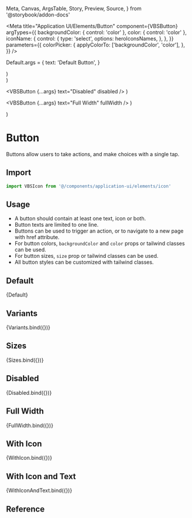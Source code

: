   Meta,
  Canvas,
  ArgsTable,
  Story,
  Preview,
  Source,
} from '@storybook/addon-docs'

<Meta
  title="Application UI/Elements/Button"
  component={VBSButton}
  argTypes={{
    backgroundColor: { control: 'color' },
    color: { control: 'color' },
    iconName: {
      control: {
        type: 'select',
        options: heroIconsNames,
      },
    },
  }}
  parameters={{
    colorPicker: {
      applyColorTo: ['backgroundColor', 'color'],
    },
  }}
/>

Default.args = {
  text: 'Default Button',
}

  <div className="flex gap-4">
    <VBSButton {...args} text="Default" />
    <VBSButton {...args} text="Outline" variant="outline" />
  </div>
)

  <div className="flex gap-4 items-end">
    <VBSButton {...args} text="XSmall" size="xs" />
    <VBSButton {...args} text="Small" size="sm" />
    <VBSButton {...args} text="Medium" size="md" />
    <VBSButton {...args} text="Large" size="lg" />
    <VBSButton {...args} text="XLarge" size="xl" />
  </div>
)

  <VBSButton {...args} text="Disabled" disabled />
)

  <VBSButton {...args} text="Full Width" fullWidth />
)


  <div className="flex gap-4">
    <VBSButton {...args} text="With Icon and Text" iconName="cloud" />
    <VBSButton
      {...args}
      text="With Icon and Text"
      iconName="cloud"
      iconPosition="right"
    />
  </div>
)

# Button

Buttons allow users to take actions, and make choices with a single tap.

## Import

```js
import VBSIcon from '@/components/application-ui/elements/icon'
```

## Usage

- A button should contain at least one text, icon or both.
- Button texts are limited to one line.
- Buttons can be used to trigger an action, or to navigate to a new page with href attribute.
- For button colors, `backgroundColor` and `color` props or tailwind classes can be used.
- For button sizes, `size` prop or tailwind classes can be used.
- All button styles can be customized with tailwind classes.

## Default

<Canvas>
  <Story name="Default">{Default}</Story>
</Canvas>

## Variants

<Canvas>
  <Story name="Variants" class>
    {Variants.bind({})}
  </Story>
</Canvas>

## Sizes

<Canvas>
  <Story name="Sizes">{Sizes.bind({})}</Story>
</Canvas>

## Disabled

<Canvas>
  <Story name="Disabled">{Disabled.bind({})}</Story>
</Canvas>

## Full Width

<Canvas>
  <Story name="Full Width">{FullWidth.bind({})}</Story>
</Canvas>

## With Icon

<Canvas>
  <Story name="With Icon">{WithIcon.bind({})}</Story>
</Canvas>

## With Icon and Text

<Canvas>
  <Story name="With Icon and Text">{WithIconAndText.bind({})}</Story>
</Canvas>

## Reference

<ArgsTable of={VBSButton} />
